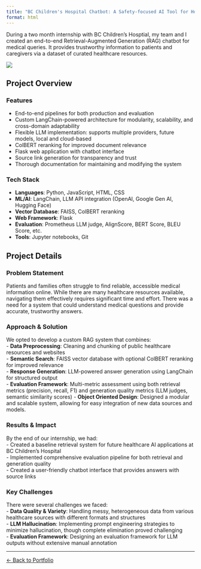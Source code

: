 ```yaml
---
title: "BC Children's Hospital Chatbot: A Safety-focused AI Tool for Hospital Discharge Support"
format: html
---
```


During a two month internship with BC Children's Hosptial, my team and I created an end-to-end Retrieval-Augmented Generation (RAG) chatbot for medical queries. It provides trustworthy information to patients and caregivers via a dataset of curated healthcare resources.

![](BCCH_frontend_gif.gif)

## Project Overview

<div class="row">
<div class="col-md-6">

### **Features**
- End-to-end pipelines for both production and evaluation
- Custom LangChain-powered architecture for modularity, scalability, and cross-domain adaptability
- Flexible LLM implementation: supports multiple providers, future models, local and cloud-based
- ColBERT reranking for improved document relevance
- Flask web application with chatbot interface
- Source link generation for transparency and trust
- Thorough documentation for maintaining and modifying the system

</div>
<div class="col-md-6">

### **Tech Stack**
- **Languages**: Python, JavaScript, HTML, CSS
- **ML/AI**: LangChain, LLM API integration (OpenAI, Google Gen AI, Hugging Face)
- **Vector Database**: FAISS, ColBERT reranking
- **Web Framework**: Flask
- **Evaluation**: Prometheus LLM judge, AlignScore, BERT Score, BLEU Score, etc.
- **Tools**: Jupyter notebooks, Git

</div>
</div>

## Project Details

### Problem Statement
Patients and families often struggle to find reliable, accessible medical information online. While there are many healthcare resources available, navigating them effectively requires significant time and effort. There was a need for a system that could understand medical questions and provide accurate, trustworthy answers.

### Approach & Solution
We opted to develop a custom RAG system that combines:  
- **Data Preprocessing**: Cleaning and chunking of public healthcare resources and websites  
- **Semantic Search**: FAISS vector database with optional ColBERT reranking for improved relevance  
- **Response Generation**: LLM-powered answer generation using LangChain for structured output  
- **Evaluation Framework**: Multi-metric assessment using both retrieval metrics (precision, recall, F1) and generation quality metrics (LLM judges, semantic similarity scores)
- **Object Oriented Design**: Designed a modular and scalable system, allowing for easy integration of new data sources and models.

### Results & Impact
By the end of our internship, we had:  
- Created a baseline retrieval system for future healthcare AI applications at BC Children's Hospital    
- Implemented comprehensive evaluation pipeline for both retrieval and generation quality  
- Created a user-friendly chatbot interface that provides answers with source links  

### Key Challenges
There were several challenges we faced:  
- **Data Quality & Variety**: Handling messy, heterogeneous data from various healthcare sources with different formats and structures  
- **LLM Hallucination**: Implementing prompt engineering strategies to minimize hallucination, though complete elimination proved challenging  
- **Evaluation Framework**: Designing an evaluation framework for LLM outputs without extensive manual annotation  


<!-- ### Lessons Learned
- -->

---

[← Back to Portfolio](portfolio.html)
